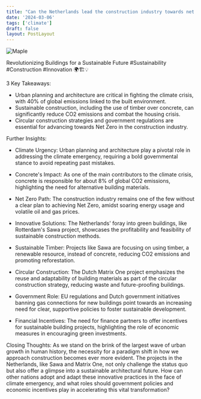 ```yaml
---
title: "Can the Netherlands lead the construction industry towards net zero?  | FT Climate Capital"
date: '2024-03-06'
tags: ['climate']
draft: false
layout: PostLayout
---
```


<div className="flex justify-center">
  <div className="my-1 w-full px-2 xl:my-1 xl:w-1/2 xl:px-2">
    <img src="https://img.youtube.com/vi/VttndyQZsVA/0.jpg" alt="Maple" className="mx-auto h-58 w-auto" />
  </div>
</div>

Revolutionizing Buildings for a Sustainable Future #Sustainability #Construction #Innovation 🌍🏗️💡

3 Key Takeaways:
- Urban planning and architecture are critical in fighting the climate crisis, with 40% of global emissions linked to the built environment.
- Sustainable construction, including the use of timber over concrete, can significantly reduce CO2 emissions and combat the housing crisis.
- Circular construction strategies and government regulations are essential for advancing towards Net Zero in the construction industry.

Further Insights:

- Climate Urgency: Urban planning and architecture play a pivotal role in addressing the climate emergency, requiring a bold governmental stance to avoid repeating past mistakes.

- Concrete's Impact: As one of the main contributors to the climate crisis, concrete is responsible for about 8% of global CO2 emissions, highlighting the need for alternative building materials.

- Net Zero Path: The construction industry remains one of the few without a clear plan to achieving Net Zero, amidst soaring energy usage and volatile oil and gas prices.

- Innovative Solutions: The Netherlands' foray into green buildings, like Rotterdam's Sawa project, showcases the profitability and feasibility of sustainable construction methods.

- Sustainable Timber: Projects like Sawa are focusing on using timber, a renewable resource, instead of concrete, reducing CO2 emissions and promoting reforestation.

- Circular Construction: The Dutch Matrix One project emphasizes the reuse and adaptability of building materials as part of the circular construction strategy, reducing waste and future-proofing buildings.

- Government Role: EU regulations and Dutch government initiatives banning gas connections for new buildings point towards an increasing need for clear, supportive policies to foster sustainable development.

- Financial Incentives: The need for finance partners to offer incentives for sustainable building projects, highlighting the role of economic measures in encouraging green investments.

Closing Thoughts:
As we stand on the brink of the largest wave of urban growth in human history, the necessity for a paradigm shift in how we approach construction becomes ever more evident. The projects in the Netherlands, like Sawa and Matrix One, not only challenge the status quo but also offer a glimpse into a sustainable architectural future. How can other nations adopt and adapt these innovative practices in the face of climate emergency, and what roles should government policies and economic incentives play in accelerating this vital transformation?
